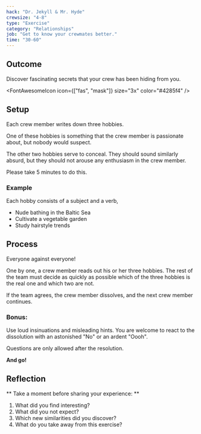 ```yaml
---
hack: "Dr. Jekyll & Mr. Hyde"
crewsize: "4-8"
type: "Exercise"
category: "Relationships"
job: "Get to know your crewmates better."
time: "30-60"
---
```


## Outcome

Discover fascinating secrets that your crew has been hiding from you.

<FontAwesomeIcon icon={["fas", "mask"]} size="3x" color="#4285f4" />

## Setup

Each crew member writes down three hobbies.

One of these hobbies is something that the crew member is passionate about, but nobody would suspect.

The other two hobbies serve to conceal.
They should sound similarly absurd, but they should not arouse any enthusiasm in the crew member.

Please take 5 minutes to do this.

### Example

Each hobby consists of a subject and a verb,

- Nude bathing in the Baltic Sea
- Cultivate a vegetable garden
- Study hairstyle trends

## Process

Everyone against everyone!

One by one, a crew member reads out his or her three hobbies.
The rest of the team must decide as quickly as possible which of the three hobbies is the real one and which two are not.

If the team agrees, the crew member dissolves, and the next crew member continues.

### Bonus:

Use loud insinuations and misleading hints.
You are welcome to react to the dissolution with an astonished "No" or an ardent "Oooh".

Questions are only allowed after the resolution.

**And go!**

## Reflection

** Take a moment before sharing your experience: **

1. What did you find interesting?
2. What did you not expect?
3. Which new similarities did you discover?
4. What do you take away from this exercise?

